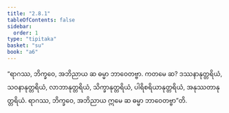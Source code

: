 ```yaml
---
title: "2.8.1"
tableOfContents: false
sidebar:
  order: 1
type: "tipitaka"
basket: "su"
book: "a6"
---
```



<DynamicBreadcrumb />

<Division number="140" book="a6">

<Paragraph number="775" book="a6">
“ရာဂဿ, ဘိက္ခဝေ, အဘိညာယ ဆ ဓမ္မာ ဘာဝေတဗ္ဗာ. ကတမေ ဆ? ဒဿနာနုတ္တရိယံ, သဝနာနုတ္တရိယံ, လာဘာနုတ္တရိယံ, သိက္ခာနုတ္တရိယံ, ပါရိစရိယာနုတ္တရိယံ, အနုဿတာနုတ္တရိယံ. ရာဂဿ, ဘိက္ခဝေ, အဘိညာယ ဣမေ ဆ ဓမ္မာ ဘာဝေတဗ္ဗာ”တိ.
</Paragraph>
</Division>
